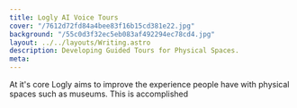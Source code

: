 ```yaml
---
title: Logly AI Voice Tours
cover: "/7612d72fd84a4bee83f16b15cd381e22.jpg"
background: "/55c0d3f32ec5eb083af492294ec78cd4.jpg"
layout: ../../layouts/Writing.astro
description: Developing Guided Tours for Physical Spaces.
meta: 
---
```


At it's core Logly aims to improve the experience people have with physical spaces such as museums. This is accomplished 